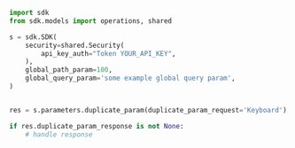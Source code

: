 ```python showLineNumbers copy filename="Duplicate Param usage example"
import sdk
from sdk.models import operations, shared

s = sdk.SDK(
    security=shared.Security(
        api_key_auth="Token YOUR_API_KEY",
    ),
    global_path_param=100,
    global_query_param='some example global query param',
)


res = s.parameters.duplicate_param(duplicate_param_request='Keyboard')

if res.duplicate_param_response is not None:
    # handle response
```
